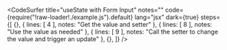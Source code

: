 
<CodeSurfer
  title="useState with Form Input"
  notes=""
  code={require("!raw-loader!./example.js").default}
  lang="jsx"
  dark={true}
  steps={[
    {},
    { lines: [ 4 ], notes: "Get the value and setter" },
    { lines: [ 8 ], notes: "Use the value as needed" },
    { lines: [ 9 ], notes: "Call the setter to change the value and trigger an update" },
    {},
  ]}
/>

